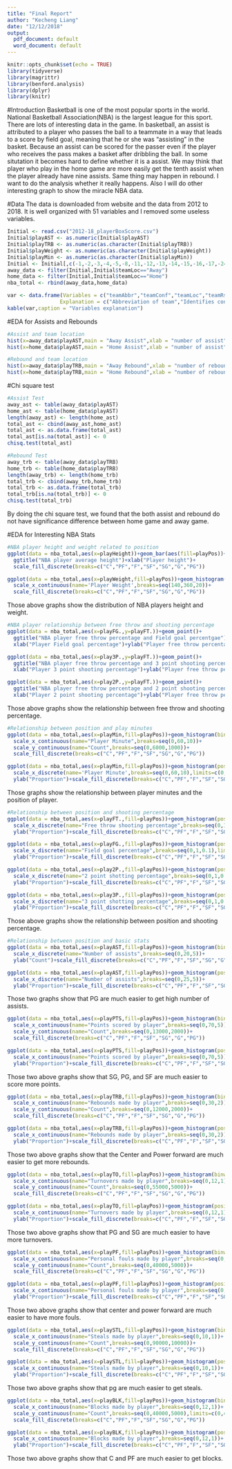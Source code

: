 ```yaml
---
title: "Final Report"
author: "Kecheng Liang"
date: "12/12/2018"
output:
  pdf_document: default
  word_document: default
---
```


```r
knitr::opts_chunk$set(echo = TRUE)
library(tidyverse)
library(magrittr)
library(benford.analysis)
library(dplyr)
library(knitr)
```

#Introduction
Basketball is one of the most popular sports in the world. National Basketball Association(NBA) is the largest league for this sport. There are lots of interesting data in the game. In basketball, an assist is attributed to a player who passes the ball to a teammate in a way that leads to a score by field goal, meaning that he or she was "assisting" in the basket. Because an assist can be scored for the passer even if the player who receives the pass makes a basket after dribbling the ball. In some situtation it becomes hard to define whether it is a assist. We may think that player who play in the home game are more easily get the tenth assist when the player already have nine assists. Same thing may happen in rebound. I want to do the analysis whether it really happens. Also I will do other interesting graph to show the miracle NBA data.

#Data
The data is downloaded from website and the data from 2012 to 2018. It is well organized with 51 variables and I removed some useless variables.
```r
Initial <- read.csv("2012-18_playerBoxScore.csv")
Initial$playAST <- as.numeric(Initial$playAST)
Initial$playTRB <- as.numeric(as.character(Initial$playTRB))
Initial$playWeight <- as.numeric(as.character(Initial$playWeight))
Initial$playMin <- as.numeric(as.character(Initial$playMin))
Initial <- Initial[,c(-1,-2,-3,-4,-5,-8,-11,-12,-13,-14,-15,-16,-17,-24,-48,-49,-50,-51)]
away_data <- filter(Initial,Initial$teamLoc=="Away")
home_data <- filter(Initial,Initial$teamLoc=="Home")
nba_total <- rbind(away_data,home_data)
```

```r
var <- data.frame(Variables = c("teamAbbr","teamConf","teamLoc","teamRslt","playDispNm","playStat","playMin","playPos","playHeight","playWeight","playPTS","playAST","playTO","playSTL","playBLK","playPF","playFGA","playFGM","playFG.","play2PA","play2PM","play2P.","play3PA","play3PM","play3P.","playFTA","playFTM","playFT.","playORB","playDRB","playTRB","opptAbbr","opptConf"),
                 Explanation = c("Abbreviation of team","Identifies conference of team","Identifies whether team is home or visitor","Identifies whether team has won or lost","Player display name","Identifies staring status of player","Player minutes on floor","Player position during game","Player height","Player weight","Points scored by player","Assists made by player","Turnovers made by player","Steals made by player","Blocks  made by player","Personal fouls made by player","Field goal attempts made by player","Field goal shots made by player","Field goal percentage made by player","Two point attempts made by player","Two point shots made by player","Two point percentage made by player","Three point attempts  made by player","Three point shots made by player","Three point percentage made by player","Free throw attempts made by player","Free throw shots made by player","Free throw percentage made by player","Offensive rebounds made by player","Defensive rebounds made by player","Total rebounds made by player","AAbbreviAtion of opponent","Identifies conference of opponent"))
kable(var,caption = "Variables explanation")
```

#EDA for Assists and Rebounds
```r
#Assist and team location
hist(x=away_data$playAST,main = "Away Assist",xlab = "number of assist")
hist(x=home_data$playAST,main = "Home Assist",xlab = "number of assist")

#Rebound and team location
hist(x=away_data$playTRB,main = "Away Rebound",xlab = "number of rebound")
hist(x=home_data$playTRB,main = "Home Rebound",xlab = "number of rebound")
```

#Chi square test
```r
#Assist Test
away_ast <- table(away_data$playAST)
home_ast <- table(home_data$playAST)
length(away_ast) <- length(home_ast)
total_ast <- cbind(away_ast,home_ast)
total_ast <- as.data.frame(total_ast)
total_ast[is.na(total_ast)] <- 0
chisq.test(total_ast)

#Rebound Test
away_trb <- table(away_data$playTRB)
home_trb <- table(home_data$playTRB)
length(away_trb) <- length(home_trb)
total_trb <- cbind(away_trb,home_trb)
total_trb <- as.data.frame(total_trb)
total_trb[is.na(total_trb)] <- 0
chisq.test(total_trb)
```
By doing the chi square test, we found that the both assist and rebound do not have significance difference between home game and away game.

#EDA for Interesting NBA Stats
```r
#NBA player height and weight related to position
ggplot(data = nba_total,aes(x=playHeight))+geom_bar(aes(fill=playPos))+
  ggtitle("NBA player average height")+xlab("Player height")+
  scale_fill_discrete(breaks=c("C","PF","F","SF","SG","G","PG"))

ggplot(data = nba_total,aes(x=playWeight,fill=playPos))+geom_histogram(binwidth = 5)+
  scale_x_continuous(name='Player Weight',breaks=seq(140,360,20))+
  scale_fill_discrete(breaks=c("C","PF","F","SF","SG","G","PG"))
```
Those above graphs show the distribution of NBA players height and weight.

```r
#NBA player relationship between free throw and shooting percentage
ggplot(data = nba_total,aes(x=playFG.,y=playFT.))+geom_point()+
  ggtitle("NBA player free throw percentage and Field goal percentgae")+
  xlab("Player Field goal percentage")+ylab("Player free throw percentage")

ggplot(data = nba_total,aes(x=play3P.,y=playFT.))+geom_point()+
  ggtitle("NBA player free throw percentage and 3 point shooting percentgae")+
  xlab("Player 3 point shooting percentage")+ylab("Player free throw percentage")

ggplot(data = nba_total,aes(x=play2P.,y=playFT.))+geom_point()+
  ggtitle("NBA player free throw percentage and 2 point shooting percentgae")+
  xlab("Player 2 point shooting percentage")+ylab("Player free throw percentage")
```
Those above graphs show the relationship between free throw and shooting percentage.

```r
#Relationship between position and play minutes
ggplot(data = nba_total,aes(x=playMin,fill=playPos))+geom_histogram(binwidth = 1)+
  scale_x_continuous(name="Player Minute",breaks=seq(0,60,10))+
  scale_y_continuous(name="Count",breaks=seq(0,6000,1000))+
  scale_fill_discrete(breaks=c("C","PF","F","SF","SG","G","PG"))

ggplot(data = nba_total,aes(x=playMin,fill=playPos))+geom_histogram(position = "fill",binwidth = 1)+
  scale_x_discrete(name='Player Minute',breaks=seq(0,60,10),limits=c(0,60))+
  ylab("Proportion")+scale_fill_discrete(breaks=c("C","PF","F","SF","SG","G","PG"))
```
Those graphs show the relationship between player minutes and the position of player.

```r
#Relationship between position and shooting percentage
ggplot(data = nba_total,aes(x=playFT.,fill=playPos))+geom_histogram(position = "fill",binwidth = 0.1)+
  scale_x_discrete(name="Free throw shooting percentage",breaks=seq(0,1,0.1),limits=c(0,1))+
  ylab("Proportion")+scale_fill_discrete(breaks=c("C","PF","F","SF","SG","G","PG"))

ggplot(data = nba_total,aes(x=playFG.,fill=playPos))+geom_histogram(position = "fill",binwidth = 0.1)+
  scale_x_discrete(name="Field goal percentage",breaks=seq(0,1,0.1),limits=c(0,1))+
  ylab("Proportion")+scale_fill_discrete(breaks=c("C","PF","F","SF","SG","G","PG"))

ggplot(data = nba_total,aes(x=play2P.,fill=playPos))+geom_histogram(position = "fill",binwidth = 0.1)+
  scale_x_discrete(name="2 point shotting percentage",breaks=seq(0,1,0.1),limits=c(0,1))+
  ylab("Proportion")+scale_fill_discrete(breaks=c("C","PF","F","SF","SG","G","PG"))

ggplot(data = nba_total,aes(x=play3P.,fill=playPos))+geom_histogram(position = "fill",binwidth = 0.1)+
  scale_x_discrete(name="3 point shotting percentage",breaks=seq(0,1,0.1),limits=c(0,1))+
  ylab("Proportion")+scale_fill_discrete(breaks=c("C","PF","F","SF","SG","G","PG"))
```
Those above graphs show the relationship between position and shooting percentage.

```r
#Relationship between position and basic stats
ggplot(data = nba_total,aes(x=playAST,fill=playPos))+geom_histogram(binwidth = 1)+
  scale_x_discrete(name="Number of assists",breaks=seq(0,20,5))+
  ylab("Count")+scale_fill_discrete(breaks=c("C","PF","F","SF","SG","G","PG"))

ggplot(data = nba_total,aes(x=playAST,fill=playPos))+geom_histogram(position="fill",binwidth = 1)+
  scale_x_discrete(name="Number of assists",breaks=seq(0,25,5))+
  ylab("Proportion")+scale_fill_discrete(breaks=c("C","PF","F","SF","SG","G","PG"))
```
Those two graphs show that PG are much easier to get high number of assists.

```r
ggplot(data = nba_total,aes(x=playPTS,fill=playPos))+geom_histogram(binwidth = 1)+
  scale_x_continuous(name="Points scored by player",breaks=seq(0,70,5))+
  scale_y_continuous(name="Count",breaks=seq(0,13000,2000))+
  scale_fill_discrete(breaks=c("C","PF","F","SF","SG","G","PG"))

ggplot(data = nba_total,aes(x=playPTS,fill=playPos))+geom_histogram(position="fill",binwidth = 1)+
  scale_x_continuous(name="Points scored by player",breaks=seq(0,70,5))+
  ylab("Proportion")+scale_fill_discrete(breaks=c("C","PF","F","SF","SG","G","PG"))
```
Those two above graphs show that SG, PG, and SF are much easier to score more points.

```r
ggplot(data = nba_total,aes(x=playTRB,fill=playPos))+geom_histogram(binwidth = 1)+
  scale_x_continuous(name="Rebounds made by player",breaks=seq(0,30,2))+
  scale_y_continuous(name="Count",breaks=seq(0,12000,2000))+
  scale_fill_discrete(breaks=c("C","PF","F","SF","SG","G","PG"))

ggplot(data = nba_total,aes(x=playTRB,fill=playPos))+geom_histogram(position="fill",binwidth = 1)+
  scale_x_continuous(name="Rebounds made by player",breaks=seq(0,30,2))+
  ylab("Proportion")+scale_fill_discrete(breaks=c("C","PF","F","SF","SG","G","PG"))
```
Those two above graphs show that the Center and Power forward are much easier to get more rebounds.

```r
ggplot(data = nba_total,aes(x=playTO,fill=playPos))+geom_histogram(binwidth = 1)+
  scale_x_continuous(name="Turnovers made by player",breaks=seq(0,12,1))+
  scale_y_continuous(name="Count",breaks=seq(0,55000,5000))+
  scale_fill_discrete(breaks=c("C","PF","F","SF","SG","G","PG"))

ggplot(data = nba_total,aes(x=playTO,fill=playPos))+geom_histogram(position="fill",binwidth = 1)+
  scale_x_continuous(name="Turnovers made by player",breaks=seq(0,12,1))+
  ylab("Proportion")+scale_fill_discrete(breaks=c("C","PF","F","SF","SG","G","PG"))
```
Those two above graphs show that PG and SG are much easier to have more turnovers.

```r
ggplot(data = nba_total,aes(x=playPF,fill=playPos))+geom_histogram(binwidth = 1)+
  scale_x_continuous(name="Personal fouls made by player",breaks=seq(0,6,1))+
  scale_y_continuous(name="Count",breaks=seq(0,40000,5000))+
  scale_fill_discrete(breaks=c("C","PF","F","SF","SG","G","PG"))

ggplot(data = nba_total,aes(x=playPF,fill=playPos))+geom_histogram(position="fill",binwidth = 1)+
  scale_x_continuous(name="Personal fouls made by player",breaks=seq(0,6,1))+
  ylab("Proportion")+scale_fill_discrete(breaks=c("C","PF","F","SF","SG","G","PG"))
```
Those two above graphs show that center and power forward are much easier to have more fouls.

```r
ggplot(data = nba_total,aes(x=playSTL,fill=playPos))+geom_histogram(binwidth = 1)+
  scale_x_continuous(name="Steals made by player",breaks=seq(0,10,1))+
  scale_y_continuous(name="Count",breaks=seq(0,90000,10000))+
  scale_fill_discrete(breaks=c("C","PF","F","SF","SG","G","PG"))

ggplot(data = nba_total,aes(x=playSTL,fill=playPos))+geom_histogram(position="fill",binwidth = 1)+
  scale_x_continuous(name="Steals made by player",breaks=seq(0,10,1))+
  ylab("Proportion")+scale_fill_discrete(breaks=c("C","PF","F","SF","SG","G","PG"))
```
Those two above graphs show that pg are much easier to get steals.

```r
ggplot(data = nba_total,aes(x=playBLK,fill=playPos))+geom_histogram(binwidth = 1)+
  scale_x_continuous(name="Blocks made by player",breaks=seq(0,12,1))+
  scale_y_continuous(name="Count",breaks=seq(0,40000,5000),limits=c(0,40000))+
  scale_fill_discrete(breaks=c("C","PF","F","SF","SG","G","PG"))

ggplot(data = nba_total,aes(x=playBLK,fill=playPos))+geom_histogram(position="fill",binwidth = 1)+
  scale_x_continuous(name="Blocks made by player",breaks=seq(0,12,1))+
  ylab("Proportion")+scale_fill_discrete(breaks=c("C","PF","F","SF","SG","G","PG"))
```
Those two above graphs show that C and PF are much easier to get blocks.







